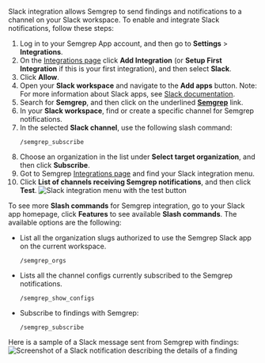Slack integration allows Semgrep to send findings and notifications to a channel on your Slack workspace. To enable and integrate Slack notifications, follow these steps:

1. Log in to your Semgrep App account, and then go to **Settings** > **Integrations**.
1. On the [Integrations page](https://semgrep.dev/orgs/-/settings/integrations) click **Add Integration** (or **Setup First Integration** if this is your first integration), and then select **Slack**.
1. Click **Allow**.
1. Open your **Slack workspace** and navigate to the **Add apps** button.
Note: For more information about Slack apps, see [Slack documentation](https://slack.com/help/articles/360001537467-Guide-to-apps-in-Slack).
1. Search for **Semgrep**, and then click on the underlined **<u>Semgrep</u>** link.
1. In your **Slack workspace**, find or create a specific channel for Semgrep notifications.
1. In the selected **Slack channel**, use the following slash command:
    ```
    /semgrep_subscribe
    ```
1. Choose an organization in the list under **Select target organization**, and then click **Subscribe**.
1. Got to Semgrep [Integrations page](https://semgrep.dev/orgs/-/settings/integrations) and find your Slack integration menu.
1. Click **List of channels receiving Semgrep notifications**, and then click **Test**.
![Slack integration menu with the **test** button](/img/integrate-slack-test.png)


To see more **Slash commands** for Semgrep integration, go to your Slack app homepage, click **Features** to see available **Slash commands**. The available options are the following:

* List all the organization slugs authorized to use the Semgrep Slack app on the current workspace.
    ```
    /semgrep_orgs
    ```

* Lists all the channel configs currently subscribed to the Semgrep notifications.
    ```
    /semgrep_show_configs
    ```

* Subscribe to findings with Semgrep:
    ```
    /semgrep_subscribe
    ```

Here is a sample of a Slack message sent from Semgrep with findings:
![Screenshot of a Slack notification describing the details of a finding](/img/slack-notification.png)
<br />